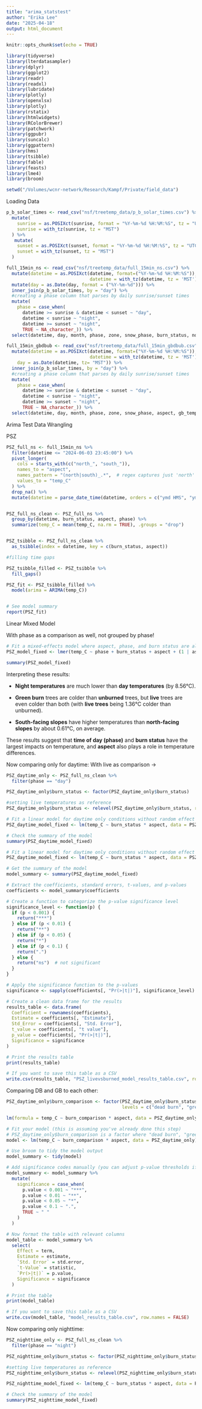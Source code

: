 ```yaml
---
title: "arima_statstest"
author: "Erika Lee"
date: "2025-04-18"
output: html_document
---
```


```r
knitr::opts_chunk$set(echo = TRUE)
```

```r
library(tidyverse)
library(lterdatasampler)
library(dplyr)
library(ggplot2)
library(readr)
library(readxl)
library(lubridate)
library(plotly)
library(openxlsx)
library(plotly)
library(rstatix)
library(htmlwidgets)
library(RColorBrewer)
library(patchwork)
library(ggpubr)
library(suncalc)
library(ggpattern)
library(hms)
library(tsibble)
library(fable)
library(feasts)
library(lme4)
library(broom)

setwd("/Volumes/wcnr-network/Research/Kampf/Private/field_data")
```

Loading Data

```r
p_b_solar_times <- read_csv("nsf/treetemp_data/p_b_solar_times.csv") %>%
  mutate(
    sunrise = as.POSIXct(sunrise, format = "%Y-%m-%d %H:%M:%S", tz = "UTC"),
    sunrise = with_tz(sunrise, tz = "MST")
  ) %>%
   mutate(
    sunset = as.POSIXct(sunset, format = "%Y-%m-%d %H:%M:%S", tz = "UTC"),
    sunset = with_tz(sunset, tz = "MST")
  )
```

```r
full_15min_ns <- read_csv("nsf/treetemp_data/full_15min_ns.csv") %>%
  mutate(datetime = as.POSIXct(datetime, format=("%Y-%m-%d %H:%M:%S")),
                               datetime = with_tz(datetime, tz = 'MST')) %>%
  mutate(day = as.Date(day, format = ("%Y-%m-%d"))) %>%
  inner_join(p_b_solar_times, by = "day") %>%
  #creating a phase column that parses by daily sunrise/sunset times
  mutate(
    phase = case_when(
      datetime >= sunrise & datetime < sunset ~ "day",
      datetime < sunrise ~ "night",
      datetime >= sunset ~ "night",
      TRUE ~ NA_character_)) %>%
  select(datetime, day, month, phase, zone, snow_phase, burn_status, north_temp, south_temp, solarNoon, sunrise, sunset, dawn, dusk)
```

```r
full_15min_gbdbub <- read_csv("nsf/treetemp_data/full_15min_gbdbub.csv") %>%
  mutate(datetime = as.POSIXct(datetime, format=("%Y-%m-%d %H:%M:%S")),
                               datetime = with_tz(datetime, tz = 'MST'), ,
    day = as.Date(datetime, tz= "MST")) %>%
  inner_join(p_b_solar_times, by = "day") %>%
  #creating a phase column that parses by daily sunrise/sunset times
  mutate(
    phase = case_when(
      datetime >= sunrise & datetime < sunset ~ "day",
      datetime < sunrise ~ "night",
      datetime >= sunset ~ "night",
      TRUE ~ NA_character_)) %>%
  select(datetime, day, month, phase, zone, snow_phase, aspect, gb_temp, db_temp, ub_temp, solarNoon, sunrise, sunset, dawn, dusk)
```

Arima Test Data Wrangling

PSZ

```r
PSZ_full_ns <- full_15min_ns %>%
  filter(datetime <= "2024-06-03 23:45:00") %>%
  pivot_longer(
    cols = starts_with(c("north_", "south_")),
    names_to = "aspect",
    names_pattern = "(north|south)_.*",  # regex captures just 'north' or 'south'
    values_to = "temp_C"
  ) %>%
  drop_na() %>%
  mutate(datetime = parse_date_time(datetime, orders = c("ymd HMS", "ymd HM", "ymd")))


PSZ_full_ns_clean <- PSZ_full_ns %>%
  group_by(datetime, burn_status, aspect, phase) %>%
  summarize(temp_C = mean(temp_C, na.rm = TRUE), .groups = "drop")


PSZ_tsibble <- PSZ_full_ns_clean %>%
  as_tsibble(index = datetime, key = c(burn_status, aspect))

#filling time gaps

PSZ_tsibble_filled <- PSZ_tsibble %>%
  fill_gaps()
```

```r
PSZ_fit <- PSZ_tsibble_filled %>%
  model(arima = ARIMA(temp_C))


# See model summary
report(PSZ_fit)
```

Linear Mixed Model

With phase as a comparison as well, not grouped by phase!

```r

# Fit a mixed-effects model where aspect, phase, and burn status are all fixed
PSZ_model_fixed <- lmer(temp_C ~ phase + burn_status + aspect + (1 | aspect), data = PSZ_full_ns_clean)

summary(PSZ_model_fixed)
```

Interpreting these results:

-   **Night temperatures** are much lower than **day temperatures** (by 8.56°C).

-   **Green burn** trees are colder than **unburned** trees, but **live** trees are even colder than both (with **live trees** being 1.36°C colder than unburned).

-   **South-facing slopes** have higher temperatures than **north-facing slopes** by about 0.61°C, on average.

These results suggest that **time of day (phase)** and **burn status** have the largest impacts on temperature, and **aspect** also plays a role in temperature differences.

Now comparing only for daytime: With live as comparison -\>

```r
PSZ_daytime_only <- PSZ_full_ns_clean %>%
  filter(phase == "day")
```

```r
PSZ_daytime_only$burn_status <- factor(PSZ_daytime_only$burn_status)

#setting live temperatures as reference
PSZ_daytime_only$burn_status <- relevel(PSZ_daytime_only$burn_status, ref = "live")
```

```r
# Fit a linear model for daytime only conditions without random effect for aspect
PSZ_daytime_model_fixed <- lm(temp_C ~ burn_status * aspect, data = PSZ_daytime_only)

# Check the summary of the model
summary(PSZ_daytime_model_fixed)
```

```r
# Fit a linear model for daytime only conditions without random effect for aspect
PSZ_daytime_model_fixed <- lm(temp_C ~ burn_status * aspect, data = PSZ_daytime_only)

# Get the summary of the model
model_summary <- summary(PSZ_daytime_model_fixed)

# Extract the coefficients, standard errors, t-values, and p-values
coefficients <- model_summary$coefficients

# Create a function to categorize the p-value significance level
significance_level <- function(p) {
  if (p < 0.001) {
    return("***")
  } else if (p < 0.01) {
    return("**")
  } else if (p < 0.05) {
    return("*")
  } else if (p < 0.1) {
    return(".")
  } else {
    return("ns")  # not significant
  }
}

# Apply the significance function to the p-values
significance <- sapply(coefficients[, "Pr(>|t|)"], significance_level)

# Create a clean data frame for the results
results_table <- data.frame(
  Coefficient = rownames(coefficients),
  Estimate = coefficients[, "Estimate"],
  Std_Error = coefficients[, "Std. Error"],
  t_value = coefficients[, "t value"],
  p_value = coefficients[, "Pr(>|t|)"],
  Significance = significance
)

# Print the results table
print(results_table)

# If you want to save this table as a CSV
write.csv(results_table, "PSZ_livevsburned_model_results_table.csv", row.names = FALSE)
```

Comparing DB and GB to each other:

```r
PSZ_daytime_only$burn_comparison <- factor(PSZ_daytime_only$burn_status,
                                           levels = c("dead burn", "green burn"))
```

```r
lm(formula = temp_C ~ burn_comparison * aspect, data = PSZ_daytime_only)
```

```r
# Fit your model (this is assuming you've already done this step)
# PSZ_daytime_only$burn_comparison is a factor where "dead burn", "green burn", etc. are levels
model <- lm(temp_C ~ burn_comparison * aspect, data = PSZ_daytime_only)

# Use broom to tidy the model output
model_summary <- tidy(model)

# Add significance codes manually (you can adjust p-value thresholds if needed)
model_summary <- model_summary %>%
  mutate(
    significance = case_when(
      p.value < 0.001 ~ "***",
      p.value < 0.01 ~ "**",
      p.value < 0.05 ~ "*",
      p.value < 0.1 ~ ".",
      TRUE ~ " "
    )
  )

# Now format the table with relevant columns
model_table <- model_summary %>%
  select(
    Effect = term,
    Estimate = estimate,
    `Std. Error` = std.error,
    `t-Value` = statistic,
    `Pr(>|t|)` = p.value,
    Significance = significance
  )

# Print the table
print(model_table)

# If you want to save this table as a CSV
write.csv(model_table, "model_results_table.csv", row.names = FALSE)

```

Now comparing only nighttime:

```r
PSZ_nighttime_only <- PSZ_full_ns_clean %>%
  filter(phase == "night")
```

```r
PSZ_nighttime_only$burn_status <- factor(PSZ_nighttime_only$burn_status)

#setting live temperatures as reference
PSZ_nighttime_only$burn_status <- relevel(PSZ_nighttime_only$burn_status, ref = "live")
```

```r
PSZ_nighttime_model_fixed <- lm(temp_C ~ burn_status * aspect, data = PSZ_nighttime_only)

# Check the summary of the model
summary(PSZ_nighttime_model_fixed)
```
